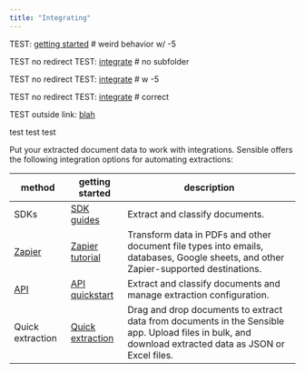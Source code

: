 ```yaml
---
title: "Integrating"
---
```


TEST: [getting started](/getting-started-5) # weird behavior w/ -5

TEST no redirect TEST: [integrate](/integrating) # no subfolder

TEST no redirect TEST: [integrate](welcome/integrating-5) # w -5

TEST no redirect TEST: [integrate](welcome/integrating) # correct

TEST outside link: [blah](https://docs.sensible.so/docs/test)

test
test
test

Put your extracted document data to work with integrations. Sensible offers the following integration options for automating extractions: 

| method                                 | getting started                                 | description                                                                                                                                           |
| -------------------------------------- | ----------------------------------------------- | ----------------------------------------------------------------------------------------------------------------------------------------------------- |
| SDKs                                   | [SDK guides](/integrations/sdk-guides)                  | Extract and classify documents.                                                                                                                       |
| [Zapier](/integrations/zapier-overview/overview)                 | [Zapier tutorial](/integrations/zapier-overview/zapier-tutorial-getting-started) | Transform data in PDFs and other document file types into emails, databases, Google sheets, and other Zapier-supported destinations.                  |
| [API](/reference/choosing-an-endpoint) | [API quickstart](/integrations/api-quickstart)              | Extract and classify documents and manage extraction configuration.                                                                                   |
| Quick extraction                       | [Quick extraction](/integrations/quick-extraction/overview)      | Drag and drop documents to extract data from documents in the Sensible app. Upload files in bulk, and download extracted data as JSON or Excel files. |